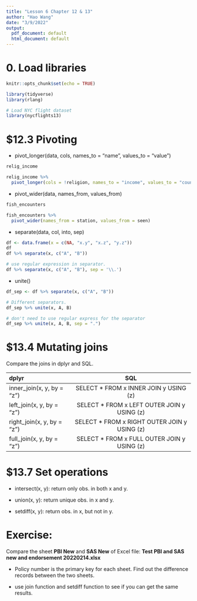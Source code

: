 ```yaml
---
title: "Lesson 6 Chapter 12 & 13"
author: "Hao Wang"
date: "3/9/2022"
output:
  pdf_document: default
  html_document: default
---
```


# 0. Load libraries

```r
knitr::opts_chunk$set(echo = TRUE)

library(tidyverse)
library(rlang)

# Load NYC flight dataset 
library(nycflights13)
```

# $12.3 Pivoting

- pivot_longer(data, cols, names_to = "name", values_to = "value")

```r
relig_income
```

```r
relig_income %>% 
  pivot_longer(cols = !religion, names_to = "income", values_to = "count")
```

- pivot_wider(data, names_from, values_from)

```r
fish_encounters
```

```r
fish_encounters %>% 
  pivot_wider(names_from = station, values_from = seen)
```

- separate(data, col, into, sep) 

```r
df <- data.frame(x = c(NA, "x.y", "x.z", "y.z"))
df
df %>% separate(x, c("A", "B"))

# use regular expression in separator.
df %>% separate(x, c("A", "B"), sep = '\\.')
```

- unite()

```r
df_sep <- df %>% separate(x, c("A", "B"))

# Different separators.
df_sep %>% unite(x, A, B)

# don't need to use regular express for the separator
df_sep %>% unite(x, A, B, sep = ".")
```


# $13.4 Mutating joins

Compare the joins in dplyr and SQL.


dplyr	                                      SQL
-------------------------   --------------------------------------
inner_join(x, y, by = "z")	SELECT * FROM x INNER JOIN y USING (z)
left_join(x, y, by = "z")	  SELECT * FROM x LEFT OUTER JOIN y USING (z)
right_join(x, y, by = "z")	SELECT * FROM x RIGHT OUTER JOIN y USING (z)
full_join(x, y, by = "z")	  SELECT * FROM x FULL OUTER JOIN y USING (z)



# $13.7 Set operations

- intersect(x, y): return only obs. in both x and y.

- union(x, y): return unique obs. in x and y.

- setdiff(x, y): return obs. in x, but not in y.


# Exercise:

Compare the sheet **PBI New** and **SAS New** of Excel file: **Test PBI and SAS new and endorsement 20220214.xlsx**

- Policy number is the primary key for each sheet. Find out the difference records between the two sheets.

- use join function and setdiff function to see if you can get the same results.

 















